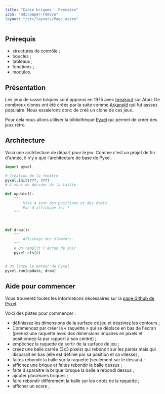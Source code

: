 ```yaml
---
title: "Casse briques - Première"
icon: "mdi:paper-remove"
layout: "/src/layouts/Page.astro"
---
```


## Prérequis
- structures de contrôle ;
- boucles ;
- tableaux ;
- fonctions ;
- modules.

## Présentation

Les jeux de casse briques sont apparus en 1975 avec
[breakout](https://fr.wikipedia.org/wiki/Breakout_\(jeu_vid%C3%A9o,_1976\))
sur Atari. De nombreux clones ont été créés par la suite comme
[Arkanoïd](https://fr.wikipedia.org/wiki/Arkanoid) qui fut asssez populaire.
Nous essaierons donc de créé un clone de ces jeux.

Pour cela nous allons utiliser la bibliothèque
[Pyxel](https://github.com/kitao/pyxel) qui permet de créer des jeux rétro.

## Architecture

Voici une architecture de départ pour le jeu. Comme c'est un projet de fin
d'année, il n'y a que l'architecture de base de Pyxel.

```python
import pyxel

# Création de la fenêtre
pyxel.init(???, ???)
# À vous de décider de la taille

def update():
    """
        Mise à jour des positions et des états.
        Pas d'affichage ici !
    """



def draw():
    """
        Affichage des éléments.
    """
    # On remplit l'écran de noir
    pyxel.cls(0)


# On lance le moteur de Pyxel
pyxel.run(update, draw)
```

## Aide pour commencer

Vous trouverez toutes les informations nécessaires sur la [page Github de
Pyxel](https://github.com/kitao/pyxel).

Voici des pistes pour commencer :
- définissez les dimensions de la surface de jeu et dessinez les contours ;
- Commencez par créer la « raquette » qui se déplace en bas de l'écran (prenez une raquette avec des dimensions impaires en pixels et positionnez-la par rapport à son centre) ;
- empêchez la raquette de sortir de la surface de jeu ;
- créez une balle carrée (3x3 pixels) qui rebondit sur les parois mais qui disparait en bas (elle est définie par sa position et sa vitesse) ;
- faites rebondir la balle sur la raquette (seulement sur le dessus) ;
- affichez une brique et faites rebondir la balle dessus ;
- faite disparaitre la brique lorsque la balle a rebondi dessus ;
- ajouter plusieures briques ;
- faire rebondir différement la balle sur les cotés de la raquette ;
- afficher un score ;
